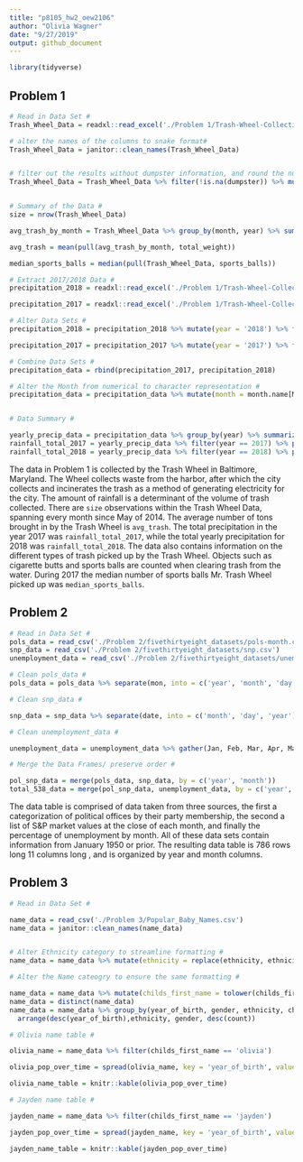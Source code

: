 ```yaml
---
title: "p8105_hw2_oew2106"
author: "Olivia Wagner"
date: "9/27/2019"
output: github_document
---
```


```r
library(tidyverse)
```

## Problem 1 ##
```r

# Read in Data Set #
Trash_Wheel_Data = readxl::read_excel('./Problem 1/Trash-Wheel-Collection-Totals-8-6-19.xlsx', col_names = TRUE, na = '', range = 'A2:N406')

# alter the names of the columns to snake format#
Trash_Wheel_Data = janitor::clean_names(Trash_Wheel_Data)


# filter out the results without dumpster information, and round the number of sports balls found #
Trash_Wheel_Data = Trash_Wheel_Data %>% filter(!is.na(dumpster)) %>% mutate(sports_balls = as.integer(sports_balls)) 


# Summary of the Data #
size = nrow(Trash_Wheel_Data)

avg_trash_by_month = Trash_Wheel_Data %>% group_by(month, year) %>% summarise(n = n(), total_weight = sum(weight_tons))

avg_trash = mean(pull(avg_trash_by_month, total_weight))

median_sports_balls = median(pull(Trash_Wheel_Data, sports_balls))

```


```r
# Extract 2017/2018 Data #
precipitation_2018 = readxl::read_excel('./Problem 1/Trash-Wheel-Collection-Totals-8-6-19.xlsx', sheet = 5, col_names = TRUE, na = '', range = 'A2:B14') 

precipitation_2017 = readxl::read_excel('./Problem 1/Trash-Wheel-Collection-Totals-8-6-19.xlsx', sheet = 6, col_names = TRUE, na = '', range = 'A2:B14')

# Alter Data Sets #
precipitation_2018 = precipitation_2018 %>% mutate(year = '2018') %>% filter(!is.na(Total))

precipitation_2017 = precipitation_2017 %>% mutate(year = '2017') %>% filter(!is.na(Total))

# Combine Data Sets #
precipitation_data = rbind(precipitation_2017, precipitation_2018)

# Alter the Month from numerical to character representation #
precipitation_data = precipitation_data %>% mutate(month = month.name[Month], total = Total) %>% select(-Total, -Month) 


# Data Summary #

yearly_precip_data = precipitation_data %>% group_by(year) %>% summarize(sum_precipitation = sum(total))
rainfall_total_2017 = yearly_precip_data %>% filter(year == 2017) %>% pull(sum_precipitation)
rainfall_total_2018 = yearly_precip_data %>% filter(year == 2018) %>% pull(sum_precipitation)
```

  The data in Problem 1 is collected by the Trash Wheel in Baltimore, Maryland. The Wheel collects waste from the harbor, after which the city collects and incinerates the trash as a method of generating electricity for the city. The amount of rainfall is a determinant of the volume of trash collected. There are `size ` observations within the Trash Wheel Data, spanning every month since May of 2014. The average number of tons brought in by the Trash Wheel is `avg_trash `. The total precipitation in the year 2017 was `rainfall_total_2017 `, while the total yearly precipitation for 2018 was `rainfall_total_2018 `. The data also contains information on the different types of trash picked up by the Trash Wheel. Objects such as cigarette butts and sports balls are counted when clearing trash from the water. During 2017 the median number of sports balls Mr. Trash Wheel picked up was `median_sports_balls `.      


## Problem 2 ##
```r

# Read in Data Set #
pols_data = read_csv('./Problem 2/fivethirtyeight_datasets/pols-month.csv')
snp_data = read_csv('./Problem 2/fivethirtyeight_datasets/snp.csv')
unemployment_data = read_csv('./Problem 2/fivethirtyeight_datasets/unemployment.csv')

# Clean pols_data #
pols_data = pols_data %>% separate(mon, into = c('year', 'month', 'day'), sep = '-') %>% mutate(month = as.integer(month)) %>% mutate(month = month.abb[month]) %>% mutate(president = ifelse(prez_gop == 1, 'gop', 'dem')) %>% select(-prez_gop, -prez_dem, -day) 

# Clean snp_data #

snp_data = snp_data %>% separate(date, into = c('month', 'day', 'year'), sep = '/') %>% mutate(year = as.numeric(year), month = as.numeric(month), day = as.numeric(day)) %>% select(year, month, close) %>%  arrange(year, month) %>% mutate(month  = month.abb[month]) 

# Clean unemployment_data #

unemployment_data = unemployment_data %>% gather(Jan, Feb, Mar, Apr, May, Jun, Jul, Aug, Sep, Oct, Nov, Dec, key = 'month', value = 'rate') %>% group_by(Year, month) %>% arrange(Year) %>% rename(year = Year, unemp_rate = rate)

# Merge the Data Frames/ preserve order #

pol_snp_data = merge(pols_data, snp_data, by = c('year', 'month'))
total_538_data = merge(pol_snp_data, unemployment_data, by = c('year', 'month')) 

```

  
  The data table is comprised of data taken from three sources, the first a categorization of political offices by their party membership, the second a list of S&P market values at the close of each month, and finally the percentage of unemployment by month. All of these data sets contain information from January 1950 or prior. The resulting data table is 786 rows long 11 columns long , and is organized by year and month columns. 


## Problem 3 ##
```r

# Read in Data Set #

name_data = read_csv('./Problem 3/Popular_Baby_Names.csv') 
name_data = janitor::clean_names(name_data)


# Alter Ethnicity category to streamline formatting #
name_data = name_data %>% mutate(ethnicity = replace(ethnicity, ethnicity == 'ASIAN AND PACI', 'ASIAN AND PACIFIC ISLANDER')) %>% mutate(ethnicity = replace(ethnicity, ethnicity == 'BLACK NON HISP', 'BLACK NON HISPANIC')) %>% mutate(ethnicity = replace(ethnicity, ethnicity == 'WHITE NON HISP', 'WHITE NON HISPANIC'))

# Alter the Name cateogry to ensure the same formatting #

name_data = name_data %>% mutate(childs_first_name = tolower(childs_first_name)) 
name_data = distinct(name_data) 
name_data = name_data %>% group_by(year_of_birth, gender, ethnicity, childs_first_name, rank) %>% summarize(count = sum(count)) %>% 
  arrange(desc(year_of_birth),ethnicity, gender, desc(count))

# Olivia name table #

olivia_name = name_data %>% filter(childs_first_name == 'olivia')

olivia_pop_over_time = spread(olivia_name, key = 'year_of_birth', value = 'rank', fill = 0) %>% group_by(ethnicity) %>% summarize(`2011` = sum(`2011`), `2012` = sum(`2012`), `2013` = sum(`2013`), `2014` = sum(`2014`), `2015` = sum(`2015`), `2016` = sum(`2016`)) 

olivia_name_table = knitr::kable(olivia_pop_over_time) 

# Jayden name table #

jayden_name = name_data %>% filter(childs_first_name == 'jayden') 

jayden_pop_over_time = spread(jayden_name, key = 'year_of_birth', value = 'rank', fill = 0) %>% group_by(ethnicity) %>% summarize(`2011` = sum(`2011`), `2012` = sum(`2012`), `2013` = sum(`2013`), `2014` = sum(`2014`), `2015` = sum(`2015`), `2016` = sum(`2016`))%>% print()

jayden_name_table = knitr::kable(jayden_pop_over_time) 
```

